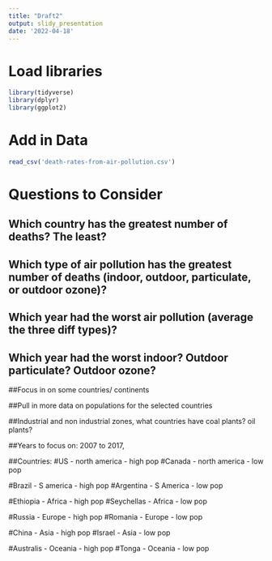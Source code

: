 ```yaml
---
title: "Draft2"
output: slidy_presentation
date: '2022-04-18'
---
```


# Load libraries 
```r
library(tidyverse)
library(dplyr)
library(ggplot2)
```

# Add in Data 
```r
read_csv('death-rates-from-air-pollution.csv')
```

# Questions to Consider 

## Which country has the greatest number of deaths? The least?

## Which type of air pollution has the greatest number of deaths (indoor, outdoor, particulate, or outdoor ozone)?

## Which year had the worst air pollution (average the three diff types)?

## Which year had the worst indoor? Outdoor particulate? Outdoor ozone?

##Focus in on some countries/ continents

##Pull in more data on populations for the selected countries

##Industrial and non industrial zones, what countries have coal plants? oil plants? 


##Years to focus on: 2007 to 2017, 

##Countries:
#US - north america - high pop
#Canada - north america - low pop

#Brazil - S america - high pop
#Argentina - S America - low pop

#Ethiopia - Africa - high pop
#Seychellas - Africa - low pop

#Russia - Europe - high pop
#Romania - Europe - low pop

#China - Asia - high pop 
#Israel - Asia - low pop

#Australis - Oceania - high pop
#Tonga - Oceania - low pop

